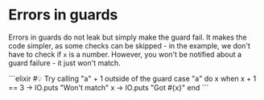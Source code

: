 
# Errors in guards

Errors in guards do not leak but simply make the guard fail. It makes the code simpler, as some checks can be skipped - in the example, we don't have to check if `x` is a number. However, you won't be notified about a guard failure - it just won't match.

<EditorCode>
```elixir
#💡 Try calling "a" + 1 outside of the guard
case "a" do
  x when x + 1 == 3 -> IO.puts "Won't match"
  x -> IO.puts "Got #{x}"
end
```
</EditorCode>
